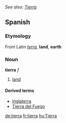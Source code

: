 ''See also: [[Tierra]]''
==Spanish==
===Etymology===
From Latin ''[[terra]]'', '''land''', '''earth'''

===Noun===
'''tierra''' ''f''
# [[land]]

====Derived terms====
*[[Inglaterra]]
*[[Tierra del Fuego]]

[[de:tierra]]
[[fr:tierra]]
[[hu:Tierra]]